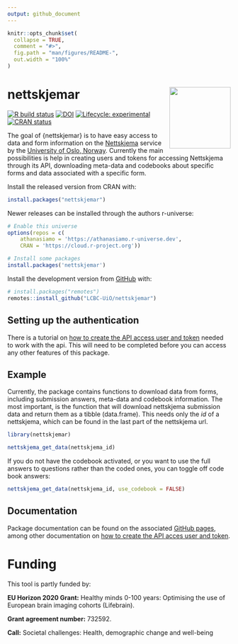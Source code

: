 ```yaml
---
output: github_document
---
```


<!-- README.md is generated from README.Rmd. Please edit that file -->

```r
knitr::opts_chunk$set(
  collapse = TRUE,
  comment = "#>",
  fig.path = "man/figures/README-",
  out.width = "100%"
)
```

# nettskjemar <img src='man/figures/logo.png' align="right" height="138.5" />

<!-- badges: start -->
[![R build status](https://github.com/LCBC-UiO/nettskjemar/workflows/R-CMD-check/badge.svg)](https://github.com/LCBC-UiO/nettskjemar/actions)
[![DOI](https://zenodo.org/badge/206264675.svg)](https://zenodo.org/badge/latestdoi/206264675)
[![Lifecycle: experimental](https://img.shields.io/badge/lifecycle-experimental-orange.svg)](https://lifecycle.r-lib.org/articles/stages.html)
[![CRAN status](https://www.r-pkg.org/badges/version/nettskjemar)](https://CRAN.R-project.org/package=nettskjemar)
<!-- badges: end -->

The goal of {nettskjemar} is to have easy access to data and form information on the [Nettskjema](https://nettskjema.no/) service by the [University of Oslo, Norway](https://www.uio.no/english/).
Currently the main possibilities is help in creating users and tokens for accessing Nettskjema through its API, downloading meta-data and codebooks about specific forms and data associated with a specific form.

Install the released version from CRAN with:

```r
install.packages("nettskjemar")
```

Newer releases can be installed through the authors r-universe:

```r
# Enable this universe
options(repos = c(
    athanasiamo = 'https://athanasiamo.r-universe.dev',
    CRAN = 'https://cloud.r-project.org'))

# Install some packages
install.packages('nettskjemar')
```


Install the development version from [GitHub](https://github.com/) with:

```r
# install.packages("remotes")
remotes::install_github("LCBC-UiO/nettskjemar")
```

## Setting up the authentication
There is a tutorial on [how to create the API access user and token](https://lcbc-uio.github.io/nettskjemar/articles/auth_setup.html) needed to work with the api.
This will need to be completed before you can access any other features of this package.

## Example

Currently, the package contains functions to download data from forms, including submission answers, meta-data and codebook information.
The most important, is the function that will download nettskjema submission data and return them as a tibble (data.frame). 
This needs only the _id_ of a nettskjema, which can be found in the last part of the nettskjema url.

```r
library(nettskjemar)

nettskjema_get_data(nettskjema_id)
```

If you do not have the codebook activated, or you want to use the full answers to questions rather than the coded ones, you can toggle off code book answers:

```r
nettskjema_get_data(nettskjema_id, use_codebook = FALSE)
```


## Documentation
Package documentation can be found on the associated [GitHub pages](https://lcbc-uio.github.io/nettskjemar/), among other documentation on [how to create the API acces user and token](https://lcbc-uio.github.io/nettskjemar/articles/auth_setup.html).

# Funding
This tool is partly funded by:  

**EU Horizon 2020 Grant:** Healthy minds 0-100 years: Optimising the use of European brain imaging cohorts (Lifebrain).

**Grant agreement number:** 732592.

**Call:** Societal challenges: Health, demographic change and well-being

